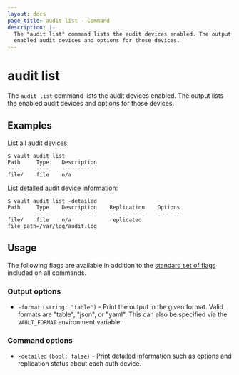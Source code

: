 ```yaml
---
layout: docs
page_title: audit list - Command
description: |-
  The "audit list" command lists the audit devices enabled. The output lists the
  enabled audit devices and options for those devices.
---
```


# audit list

The `audit list` command lists the audit devices enabled. The output lists the
enabled audit devices and options for those devices.

## Examples

List all audit devices:

```shell-session
$ vault audit list
Path     Type    Description
----     ----    -----------
file/    file    n/a
```

List detailed audit device information:

```shell-session
$ vault audit list -detailed
Path     Type    Description    Replication    Options
----     ----    -----------    -----------    -------
file/    file    n/a            replicated     file_path=/var/log/audit.log
```

## Usage

The following flags are available in addition to the [standard set of
flags](/vault/docs/commands) included on all commands.

### Output options

- `-format` `(string: "table")` - Print the output in the given format. Valid
  formats are "table", "json", or "yaml". This can also be specified via the
  `VAULT_FORMAT` environment variable.

### Command options

- `-detailed` `(bool: false)` - Print detailed information such as options and
  replication status about each auth device.
